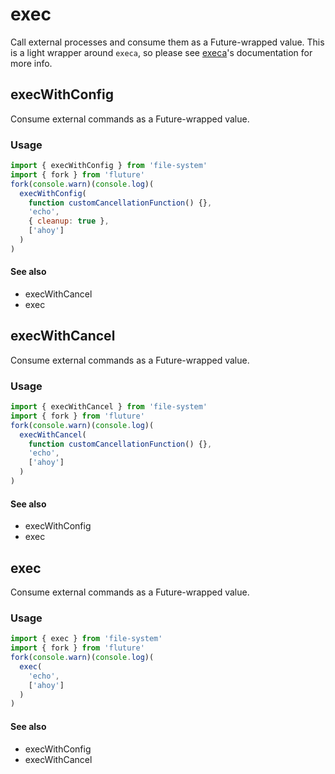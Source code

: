 # exec

Call external processes and consume them as a Future-wrapped value. This is a light wrapper around `execa`, so please see [execa](https://github.com/sindresorhus/execa)'s documentation for more info.



## execWithConfig

Consume external commands as a Future-wrapped value.

### Usage
```js
import { execWithConfig } from 'file-system'
import { fork } from 'fluture'
fork(console.warn)(console.log)(
  execWithConfig(
    function customCancellationFunction() {},
    'echo',
    { cleanup: true },
    ['ahoy']
  )
)
```

#### See also
 - execWithCancel
 - exec
## execWithCancel

Consume external commands as a Future-wrapped value.

### Usage
```js
import { execWithCancel } from 'file-system'
import { fork } from 'fluture'
fork(console.warn)(console.log)(
  execWithCancel(
    function customCancellationFunction() {},
    'echo',
    ['ahoy']
  )
)
```

#### See also
 - execWithConfig
 - exec
## exec

Consume external commands as a Future-wrapped value.

### Usage
```js
import { exec } from 'file-system'
import { fork } from 'fluture'
fork(console.warn)(console.log)(
  exec(
    'echo',
    ['ahoy']
  )
)
```

#### See also
 - execWithConfig
 - execWithCancel